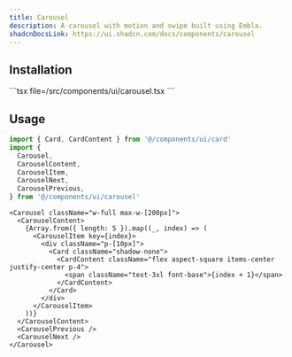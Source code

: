 ```yaml
---
title: Carousel
description: A carousel with motion and swipe built using Embla.
shadcnDocsLink: https://ui.shadcn.com/docs/components/carousel
---
```


<ComponentPreview component="carousel" />

## Installation

<Installation component="carousel">
  ```tsx file=<rootDir>/src/components/ui/carousel.tsx
  ```
</Installation>

## Usage

```ts
import { Card, CardContent } from '@/components/ui/card'
import {
  Carousel,
  CarouselContent,
  CarouselItem,
  CarouselNext,
  CarouselPrevious,
} from '@/components/ui/carousel'
```

```tsx
<Carousel className="w-full max-w-[200px]">
  <CarouselContent>
    {Array.from({ length: 5 }).map((_, index) => (
      <CarouselItem key={index}>
        <div className="p-[10px]">
          <Card className="shadow-none">
            <CardContent className="flex aspect-square items-center justify-center p-4">
              <span className="text-3xl font-base">{index + 1}</span>
            </CardContent>
          </Card>
        </div>
      </CarouselItem>
    ))}
  </CarouselContent>
  <CarouselPrevious />
  <CarouselNext />
</Carousel>
```